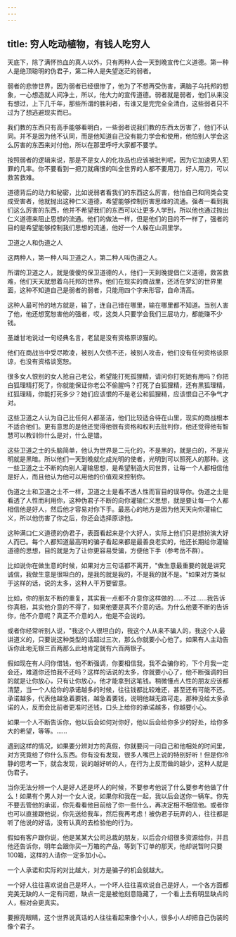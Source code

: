 ```yaml
---
---
---
```

title: 穷人吃动植物，有钱人吃穷人
---



天底下，除了满怀热血的真人以外，只有两种人会一天到晚宣传仁义道德。第一种人是绝顶聪明的伪君子，第二种人是失望迷茫的弱者。

弱者的悲惨世界，因为弱者已经很惨了，他为了不想再受伤害，满脑子乌托邦的想象，一心想造就人间净土，所以，他大力的宣传道德。弱者就是弱者，他们从来没有想过，上下几千年，那些所谓的胜利者，有谁又是完完全全清白，这些弱者只不过为了想逃避现实而已。

我们教的东西只有高手能够看明白，一些弱者说我们教的东西太厉害了，他们不认同。并不是因为他不认同，而是他知道自己没有能力学会和使用，他怕别人学会这么厉害的东西来对付他，所以在那里呼吁大家都不要学。

按照弱者的逻辑来说，那是不是女人的化妆品也应该被批判呢，因为它加速男人犯罪的几率。你不要看到一把刀就痛恨的叫全世界的人都不要用刀，好人用刀，可以救苦救难。

道德背后的动力和秘密，比如说弱者看我们的东西这么厉害，他怕自己和同类会变成受害者，他就抛出这种仁义道德，希望能够控制厉害思维的流通。强者一看到我们这么厉害的东西，他并不希望我们的东西可以让更多人学到，所以他也通过抛出仁义道德来阻止思想的流通。他们的做法一样，但是他们的目的不一样了，强者的目的是希望能够控制我们思想的流通，他好一个人躲在山洞里学。

卫道之人和伪道之人

这两种人，第一种人叫卫道之人，第二种人叫伪道之人。

所谓的卫道之人，就是傻傻的保卫道德的人，他们一天到晚提倡仁义道德，救苦救难，他们天天就想着乌托邦的世界。他们在现实的商战里，还活在梦幻的世界里面，这种不知道自己是弱者的弱者，只能用四个字来形容，自命清高。

这种人最可怜的地方就是，输了，连自己错在哪里，输在哪里都不知道。当别人害了他，他还想宽恕害他的强者，哎，这类人只要学会我们三层功力，都能赚不少钱。

圣雄甘地说过一句经典名言，老鼠是没有资格原谅猫的。

他们在商战当中受尽欺凌，被别人欠债不还，被别人攻击，他们没有任何资格谈原谅，也没有资格谈宽恕。

很多女人恨别的女人抢自己老公，希望能打死孤狸精，请问你打死她有用吗？你把白狐理精打死了，你就能保证你老公不偷腥吗？打死了白狐狸精，还有黑狐理精，红狐理精，你能打死多少？她们应该恨的不是老公和狐狸精，应该恨自己不争气才对。

这些卫道之人认为自己比任何人都圣洁，他们比较适合待在山里，现实的商战根本不适合他们。更有意思的是他还觉得他很有资格和权利去批判你，他还觉得他有智慧可以教训你什么是对，什么是错。

这些卫道之士的头脑简单，他认为世界是二元化的，不是黑的，就是白的，不是光明就是黑暗。所以他们一天到晚就化成光明的使者，光明到可以照死人的那种。这一些卫道之士不断的向别人灌输思想，是希望制造大同世界，让每一个人都相信他是好人，而且他认为他可以用他的价值观来控制你。

伪道之士和卫道之士不一样，卫道之士是看不透人性而盲目的误导你。伪道之士是看透了人性而利用你，这种伪君子不断的向你灌输仁义思想，就是要让每一个人都相信他是好人，然后他才容易对你下手。最恶心的地方是因为他天天向你灌输仁义，所以他伤害了你之后，你还会选择原谅他。

这种满口仁义道德的伪君子，表面看起来是个大好人，实际上他们只是想扮演大好人而已。每个人都知道最高明的骗子看起来都是最善良老实的，他还长期给你灌输道德的思想，目的就是为了让你更容易受骗，方便他下手（参考岳不群）。

比如说你在做生意的时候，如果对方三句话都不离开，"做生意最重要的就是讲究诚信，我做生意是很坦白的，是我的就是我的，不是我的就不是。"如果对方类似于这样的话，说的太多，这种人干万要留意。

比如，你的朋友不断的重复，其实我一点都不介意你这样做的……不过……我告诉你真相，其实他介意的不得了，如果他要是真不介意的话。为什么他要不断的告诉你，他不介意呢？真正不介意的人，他是不会说的。

或者你经常听别人说，"我这个人很坦白的，我这个人从来不骗人的，我这个人最讲道义的，只要说这种类型的话超过三次，那么你就要小心他了。如果有人主动告诉你此地无银三百两那么此地肯定就有六百两银子。

假如现在有人问你借钱，他不断强调，你要相信我，我不会骗你的，下个月我一定会还，难道你还怕我不还吗？这样的话说的太多，你就要小心了，他不断强调的目的就是让你放心，只有让你放心，他才能拿到这笔钱。稍微懂点人性的朋友应该都清楚，当一个人给你的承诺越多的时候，往往钱都比较难还，甚至还有可能不还。承诺越多，代表他越急着要钱，越急着要钱，说明他越无路可走。那种没给太多承诺的人，反而会比前者更准时还钱，口头上给你的承诺越多，你越要小心。

如果一个人不断告诉你，他以后会如何对你好，他以后会给你多少的好处，给你多大的希望，等等。……

遇到这样的情况，如果要分辨对方的真假，你就要问一问自己和他相处的时间里，对方究竟给了你什么东西。你有没有发现，很多人嘴巴上说的特别好听！但是你冷静的思考一下，就会发现，说的越好听的人，在行为上反而做的越少，这种人就是伪君子。

当你无法分辨一个人是好人还是坏人的时候，不要参考他说了什么要参考他做了什么！如果有个男人对一个女人说，如果你和我在一起，我以后会送你一辆车。你先不要去管他的承诺，你先看看他目前给了你一些什么，再决定相不相信他。或者你也可以直接跟他说，你先送给我车，然后我再考虑！被伪君子玩弄的人，往往都是听了他说的好话，没有认真的去检验他的行为。

假如有客户跟你说，他是某某大公司总裁的朋友，以后会介绍很多资源给你，并且他还告诉你，明年会跟你买一万箱的产品，等到下订单的那天，他却说暂时只要100箱，这样的人请你一定多加小心。

一个人承诺和实际的对比越大，对方是骗子的机会就越大。

一个好人往往喜欢说自己是坏人，一个坏人往往喜欢说自己是好人，一个各方面都完美无缺的人一定有问题，缺点一定是被他刻意隐藏了，一个看上去有明显缺点的人，相对会更真实。

要擦亮眼睛，这个世界说真话的人往往看起来像个小人，很多小人却把自己伪装的像个君子。